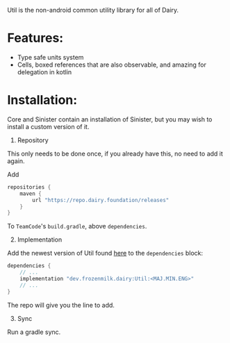 <Note>Util is the non-android common utility library for all of Dairy.</Note>

# Features:

- Type safe units system
- Cells, boxed references that are also observable, and amazing for delegation
  in kotlin

# Installation:

<Note>
Core and Sinister contain an installation of Sinister, but you may wish to
install a custom version of it.
</Note>

1. Repository

<Info>
This only needs to be done once, if you already have this, no need to add it
again.
</Info>

Add

```gradle
repositories {
	maven {
		url "https://repo.dairy.foundation/releases"
	}
}
```

To `TeamCode`'s `build.gradle`, above `dependencies`.

2. Implementation

Add the newest version of Util found
[here](https://repo.dairy.foundation/#/releases/dev/frozenmilk/dairy/Util) to
the `dependencies` block:

```gradle
dependencies {
	// ...
	implementation "dev.frozenmilk.dairy:Util:<MAJ.MIN.ENG>"
	// ...
}
```

The repo will give you the line to add.

3. Sync

Run a gradle sync.
